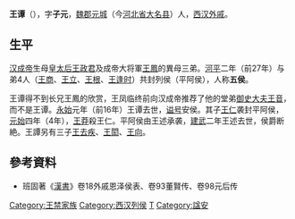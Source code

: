 '''王谭'''（{{bd|前1世纪||前16年||catIdx=W}}），字'''子元'''，[[魏郡|魏郡]][[元城|元城]]（今[[河北省|河北省]][[大名县|大名县]]）人，[[西汉|西汉]][[外戚|外戚]]。
==生平==
[[汉成帝|汉成帝]]生母[[皇太后|皇太后]][[王政君|王政君]]及成帝大将軍[[王鳳|王鳳]]的異母三弟。[[河平|河平]]二年（前27年）与弟4人（[[王商|王商]]、[[王立|王立]]、[[王根|王根]]、[[王逢时|王逢时]]）共封列侯（平阿侯），人称'''五侯'''。

王谭得不到长兄王鳳的欣赏，王凤临终前向汉成帝推荐了他的堂弟[[御史大夫|御史大夫]][[王音|王音]]，而不是王谭。[[永始_(西汉)|永始]]元年（前16年）王谭去世，[[谥号|谥号]]安侯。其子[[王仁_(西汉)|王仁]]袭封平阿侯，[[元始_(西汉)|元始]]四年（4年），[[王莽|王莽]]殺王仁。平阿侯由王述承袭，[[建武_(东汉)|建武]]二年王述去世，侯爵断絶。王譚另有三子[[王去疾|王去疾]]、[[王閎|王閎]]、[[王向|王向]]。

==參考資料==
*班固著《[[漢書|漢書]]》卷18外戚恩泽侯表、卷93董賢传、卷98元后传

{{漢朝人物小作品}}

[[Category:王禁家族|Category:王禁家族]]
[[Category:西汉列侯|Category:西汉列侯]]
[[Category:王姓|T]]
[[Category:諡安|Category:諡安]]
